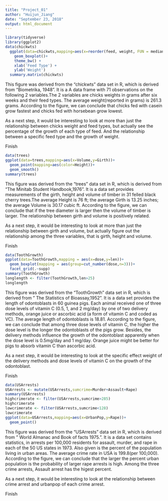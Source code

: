 ```yaml
---
title: "Project_01"
author: "Huijun_Jiang"
date: "September 23, 2018"
output: html_document
---
```


```r
library(tidyverse)
library(ggplot2)
data(chickwts)
  ggplot(data=chickwts,mapping=aes(x=reorder(feed, weight, FUN = median),y=weight))+
    geom_boxplot()+
    theme_bw() +
    xlab('Feed Type') +
    ylab('Weight')
  summary.matrix(chickwts)
```
This figure was derived from the "chickwts" data set in R, which is derived from "Biometrika, 1948". It is a A data frame with 71 observations on the following 2 variables.The 2 variables are chicks weights in grams after six weeks and their feed types. The average weight(reported in grams) is 261.3 grams. According to the figure, we can conclude that chicks fed with casein grow fastest and chicks fed with horsebean grow lowest.

As a next step, it would be interesting to look at more than just the relationship between chicks weight and feed types, but actually see the percentage of the growth of each type of feed. And the relationship between a specific feed type and the growth of weight. 

Finish
```r
data(trees)
ggplot(data=trees,mapping=aes(x=Volume,y=Girth))+
  geom_point(mapping=aes(color=Height))+
  geom_smooth()
summary(trees)


```
This figure was derived from the "trees" data set in R, which is derived from "The Minitab Student Handbook,1976". It is a data set provides measurements of the girth, height and volume of timber in 31 felled black cherry trees.The average Height is 76 ft; the average Girth is 13.25 inches; the average Volume is 30.17 cubic ft. According to the figure, we can conclude that if the tree diameter is larger then the volume of timber is larger. The relationship between girth and volume is positively related.

As a next step, it would be interesting to look at more than just the relationship between girth and volume, but actually figure out the relationship among the three variables, that is girth, height and volume.

Finish
```r
data(ToothGrowth)
ggplot(data=ToothGrowth,mapping = aes(x=dose,y=len))+
  geom_boxplot(mapping = aes(group=cut_number(dose,n=3)))+
  facet_grid(.~supp)
summary(ToothGrowth)
longlength <- filter(ToothGrowth,len>25)
longlength

```
This figure was derived from the "ToothGrowth" data set in R, which is derived from " The Statistics of Bioassay,1952". It is a data set provides the length of odontoblasts in 60 guinea pigs. Each animal received one of three dose levels of vitamin C (0.5, 1, and 2 mg/day) by one of two delivery methods, orange juice or ascorbic acid (a form of vitamin C and coded as VC). The average length of odontoblasts is 18.81. According to the figure, we can conclude that among three dose levels of vitamin C, the higher the dose level is the longer the odontoblasts of the pigs grow. Besides, the delivery methods influence the growth of the odontoblast apparently when the dose level is 0.5mg/day and 1 mg/day. Orange juice might be better for pigs to absorb vitamin C than ascorbic acid.

As a next step, it would be interesting to look at the specific effect weight of the delivery methods and dose levels of vitamin C on the growth of the odontoblast.

Finish
```r
data(USArrests)
USArrests <- mutate(USArrests,sumcrime=Murder+Assault+Rape)               
summary(USArrests)
highcrimerate <- filter(USArrests,sumcrime>285)
highcrimerate
lowcrimerate <- filter(USArrests,sumcrime<128)
lowcrimerate
ggplot(data=USArrests,mapping=aes(x=UrbanPop,y=Rape))+
  geom_point()
```

This figure was derived from the "USArrests" data set in R, which is derived from " World Almanac and Book of facts 1975.". It is a data set contains statistics, in arrests per 100,000 residents for assault, murder, and rape in each of the 50 US states in 1973. Also given is the percent of the population living in urban areas. The average crime rate in USA is 199.8(per 100,000). According to the figure, we can conclude that the larger the percent urban population is the probability of larger rape arrests is high. Among the three crime arrests, Assault arrest has the higest percent.

As a next step, it would be interesting to look at the relationship between crime arrest and urbanpop of each crime arrest.

Finish
